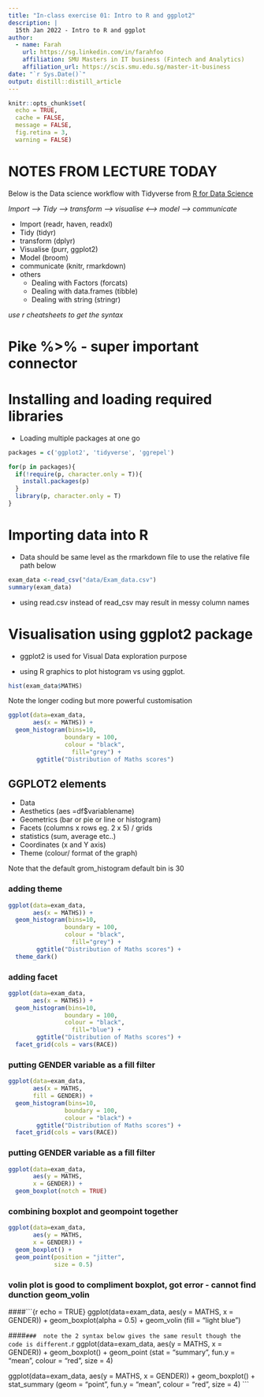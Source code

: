 ```yaml
---
title: "In-class exercise 01: Intro to R and ggplot2"
description: |
  15th Jan 2022 - Intro to R and ggplot
author:
  - name: Farah
    url: https://sg.linkedin.com/in/farahfoo
    affiliation: SMU Masters in IT business (Fintech and Analytics)
    affiliation_url: https://scis.smu.edu.sg/master-it-business
date: "`r Sys.Date()`"
output: distill::distill_article
---
```


```r
knitr::opts_chunk$set(
  echo = TRUE,
  cache = FALSE,
  message = FALSE,
  fig.retina = 3,
  warning = FALSE)

```
# NOTES FROM LECTURE TODAY
Below is the Data science workflow with Tidyverse from [R for Data Science](https://r4ds.had.co.nz/) 

*Import --> Tidy --> transform --> visualise <--> model --> communicate*

* Import (readr, haven, readxl)
* Tidy (tidyr)
* transform (dplyr)
* Visualise (purr, ggplot2)
* Model (broom)
* communicate (knitr, rmarkdown)
* others
  + Dealing with Factors (forcats)
  + Dealing with data.frames (tibble)
  + Dealing with string (stringr)

*use r cheatsheets to get the syntax*

# Pike %>% - super important connector

# Installing and loading required libraries

* Loading multiple packages at one go

```r
packages = c('ggplot2', 'tidyverse', 'ggrepel')

for(p in packages){
  if(!require(p, character.only = T)){
    install.packages(p)
  }
  library(p, character.only = T)
}
```

# Importing data into R

* Data should be same level as the rmarkdown file to use the relative file path below

```r
exam_data <-read_csv("data/Exam_data.csv")
summary(exam_data)

```

* using read.csv instead of read_csv may result in messy column names


# Visualisation using ggplot2 package

* ggplot2 is used for Visual Data exploration purpose

* using R graphics to plot histogram vs using ggplot. 

```r
hist(exam_data$MATHS)
```

Note the longer coding but more powerful customisation

```r
ggplot(data=exam_data, 
       aes(x = MATHS)) + 
  geom_histogram(bins=10,
                boundary = 100,
                colour = "black",
                  fill="grey") +
        ggtitle("Distribution of Maths scores") 
```

## GGPLOT2 elements
* Data
* Aesthetics (aes =df$variablename)
* Geometrics (bar or pie or line or histogram)
* Facets (columns x rows eg. 2 x 5) / grids
* statistics (sum, average etc..)
* Coordinates (x and Y axis)
* Theme (colour/ format of the graph)

Note that the default grom_histogram default bin is 30

### adding theme

```r
ggplot(data=exam_data, 
       aes(x = MATHS)) + 
  geom_histogram(bins=10,
                boundary = 100,
                colour = "black",
                  fill="grey") +
        ggtitle("Distribution of Maths scores") +
  theme_dark()
```

### adding facet
```r
ggplot(data=exam_data, 
       aes(x = MATHS)) + 
  geom_histogram(bins=10,
                boundary = 100,
                colour = "black",
                  fill="blue") +
        ggtitle("Distribution of Maths scores") +
  facet_grid(cols = vars(RACE))
```

###  putting GENDER variable as a fill filter
```r
ggplot(data=exam_data, 
       aes(x = MATHS,
       fill = GENDER)) + 
  geom_histogram(bins=10,
                boundary = 100,
                colour = "black") +
        ggtitle("Distribution of Maths scores") +
  facet_grid(cols = vars(RACE))

```

###  putting GENDER variable as a fill filter
```r
ggplot(data=exam_data, 
       aes(y = MATHS,
       x = GENDER)) + 
  geom_boxplot(notch = TRUE)

```

###  combining boxplot and geompoint together 
```r
ggplot(data=exam_data, 
       aes(y = MATHS,
       x = GENDER)) + 
  geom_boxplot() +
  geom_point(position = "jitter",
             size = 0.5)

```

###  volin plot is good to compliment boxplot, got error - cannot find dunction geom_volin 
####```{r echo = TRUE}
ggplot(data=exam_data, 
       aes(y = MATHS,
       x = GENDER)) + 
  geom_boxplot(alpha = 0.5) +
  geom_volin (fill = "light blue")

####```
###  note the 2 syntax below gives the same result though the code is different.
```r
ggplot(data=exam_data, 
       aes(y = MATHS, x = GENDER)) + 
  geom_boxplot() +
  geom_point (stat = "summary",
              fun.y = "mean",
              colour = "red",
              size = 4)

ggplot(data=exam_data, 
       aes(y = MATHS, x = GENDER)) + 
  geom_boxplot() +
  stat_summary (geom = "point",
                fun.y = "mean",
              colour = "red",
              size = 4)
```
